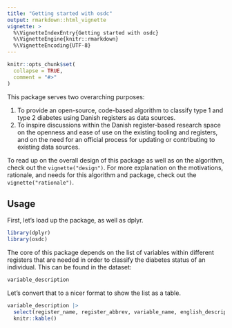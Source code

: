 ```yaml
---
title: "Getting started with osdc"
output: rmarkdown::html_vignette
vignette: >
  %\VignetteIndexEntry{Getting started with osdc}
  %\VignetteEngine{knitr::rmarkdown}
  %\VignetteEncoding{UTF-8}
---
```


```r
knitr::opts_chunk$set(
  collapse = TRUE,
  comment = "#>"
)
```

This package serves two overarching purposes:

1.  To provide an open-source, code-based algorithm to classify type 1
    and type 2 diabetes using Danish registers as data sources.
2.  To inspire discussions within the Danish register-based research
    space on the openness and ease of use on the existing tooling and
    registers, and on the need for an official process for updating or
    contributing to existing data sources.

To read up on the overall design of this package as well as on the
algorithm, check out the `vignette("design")`. For more explanation on
the motivations, rationale, and needs for this algorithm and package,
check out the `vignette("rationale")`.

## Usage

First, let's load up the package, as well as dplyr.

```r
library(dplyr)
library(osdc)
```

The core of this package depends on the list of variables within
different registers that are needed in order to classify the diabetes
status of an individual. This can be found in the dataset:

```r
variable_description
```

Let's convert that to a nicer format to show the list as a table.

```r
variable_description |> 
  select(register_name, register_abbrev, variable_name, english_description) |> 
  knitr::kable()
```
